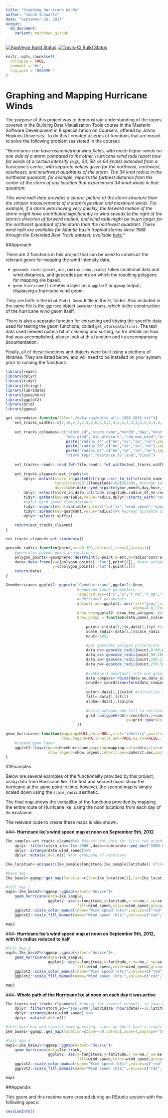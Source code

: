 ```yaml
---
title: "Graphing Hurricane Winds"
author: "Jacob Schwartz"
date: "September 16, 2017"
output:
  md_document:
    variant: markdown_github
---
```


[![AppVeyor Build Status](https://ci.appveyor.com/api/projects/status/github/schwarja209/HurricaneWindGeom?branch=master&svg=true)](https://ci.appveyor.com/project/schwarja209/HurricaneWindGeom)
[![Travis-CI Build Status](https://travis-ci.org/schwarja209/HurricaneWindGeom.svg?branch=master)](https://travis-ci.org/schwarja209/HurricaneWindGeom)

```r
knitr::opts_chunk$set(
  collapse = TRUE,
  comment = "#>",
  fig.path = "README-"
)
```

Graphing and Mapping Hurricane Winds
====================================

The purpose of this project was to demonstrate understanding of the topics covered in the Building Data Visualization Tools course in the Masterin Software Development in R specialization on Coursera, offered by Johns Hopkins University. To do this I created a series of functions that are meant to solve the following problem (as stated in the course):

*"Hurricanes can have asymmetrical wind fields, with much higher winds on one side of a storm compared to the other. Hurricane wind radii report how far winds of a certain intensity (e.g., 34, 50, or 64 knots) extended from a hurricane's center, with separate values given for the northeast, northwest, southeast, and southwest quadrants of the storm. The 34 knot radius in the northeast quadrant, for example, reports the furthest distance from the center of the storm of any location that experienced 34-knot winds in that quadrant.*

*This wind radii data provides a clearer picture of the storm structure than the simpler measurements of a storm's position and maximum winds. For example, if a storm was moving very quickly, the forward motion of the storm might have contributed significantly to wind speeds to the right of the storm's direction of forward motion, and wind radii might be much larger for the northeast quadrant of the storm than the northwest quadrant. These wind radii are available for Atlantic basin tropical storms since 1988 through the Extended Best Track dataset, available [here](http://rammb.cira.colostate.edu/research/tropical_cyclones/tc_extended_best_track_dataset/)."*


##Approach

There are 2 functions in this project that can be used to construct the relevant geom for mapping the wind intensity data.

- `geocode_radii(point,arc,radius,conv,scale)` takes locational data and wind distances, and geocodes points on which the resulting polygons for mapping are based.
- `geom_hurricane()` creates a layer on a `ggplot2` or `ggmap` output, displaying a hurricane wind geom.

They are both in the `Wind_Radii_Geom.R` file in the `R\` folder. Also included in the same file is the `ggproto` object `GeomHurricane`, which is the construction of the hurricane wind geom itself.

There is also a separate function for extracting and tidying the specific data used for testing the geom functions, called `get_stormdata(file)`. The test data used needed quite a bit of cleaning and sorting, so for details on how that was accomplished, please look at this function and its accompanying documentation.

Finally, all of these functions and objects were built using a plethora of libraries. They are listed below, and will need to be installed on your system prior to running the functions.

```r
library(readr)
library(dplyr)
library(tidyr)
library(stringr)
library(lubridate)
library(geosphere)
library(ggplot2)
library(grid)
library(ggmap)
```

```r
get_stormdata<-function(file="./data-raw/ebtrk_atlc_1988_2015.txt"){
    ext_tracks_widths<-c(7,10,2,2,3,5,5,6,4,5,4,4,5,3,4,3,3,3,4,3,3,3,4,3,3,3,2,6,1) #pre-formatting
    
    ext_tracks_colnames<-c("storm_id","storm_name","month","day","hour","year","latitude","longitude",
                           "max_wind","min_pressure","rad_max_wind","eye_diameter","pressure_1","pressure_2",
                           paste("radius_34",c("ne","se","sw","nw"),sep="_"),
                           paste("radius_50",c("ne","se","sw","nw"),sep="_"),
                           paste("radius_64",c("ne","se","sw","nw"),sep="_"),
                           "storm_type","distance_to_land","final")
    
    ext_tracks<-readr::read_fwf(file,readr::fwf_widths(ext_tracks_widths,ext_tracks_colnames),na="-99")
    
    ext_tracks_cleaned<-ext_tracks%>%
        dplyr::mutate(storm_id=paste0(stringr::str_to_title(storm_name),"-",year), #create storm id with year
                      longitude=180-((longitude+180)%%360), #change longitude to different scale
                      date=lubridate::ymd_h(paste(year,month,day,hour,sep="_")))%>% #condense date/time info
        dplyr::select(storm_id,date,latitude,longitude,radius_34_ne:radius_64_nw)%>%
        tidyr::gather(key=variable,value=radius,dplyr::starts_with("radius"))%>% #condense wind radius info
        #split wind speed from distance
        tidyr::separate(col=variable,into=c("suffix","wind_speed","quadrant"),sep="_")%>% 
        tidyr::spread(key=quadrant,value=radius)%>% #spread distance info out again
        dplyr::select(-suffix)
    
    return(ext_tracks_cleaned)
}

ext_tracks_cleaned<-get_stormdata()
```

```r
geocode_radii<-function(point,arc=0:360,radius=1,conv=1,scale=1){
    #generates polyon point projections
    polygon_points<-geosphere::destPoint(p=point,b=arc,d=radius*conv*scale) 
    data<-data.frame(x=c(polygon_points[,"lon"],point[1]), #save polygon point projections to a dataframe
                     y=c(polygon_points[,"lat"],point[2]))
    return(data)
}
```

```r
GeomHurricane<-ggplot2::ggproto("GeomHurricane",ggplot2::Geom,
                                #required input parameters
                                required_aes=c("x","y","r_ne","r_se","r_sw","r_nw"), 
                                #additional parameters
                                default_aes=ggplot2::aes(fill="grey",color="black",size=0.5, 
                                                         alpha=0.8,linetype=1,scale_radii=1),
                                draw_key=ggplot2::draw_key_polygon, #ensures that legend is included
                                draw_group = function(data,panel_scales,coord){
                                    
                                    point<-c(data[1,]$x,data[1,]$y) #initialize parameters
                                    scale_radii<-data[1,]$scale_radii
                                    naut<-1852
                                    
                                    #get geocodes polygon projections
                                    data_ne<-geocode_radii(point,0:90,data[1,]$r_ne,naut,scale_radii) 
                                    data_se<-geocode_radii(point,90:180,data[1,]$r_se,naut,scale_radii)
                                    data_sw<-geocode_radii(point,180:270,data[1,]$r_sw,naut,scale_radii)
                                    data_nw<-geocode_radii(point,270:360,data[1,]$r_nw,naut,scale_radii)
                                    
                                    #combine 4 quadrants into one polygon projection
                                    data_compass<-rbind(data_ne,data_se,data_sw,data_nw) 
                                    coords<-coord$transform(data_compass,panel_scales)
                                    
                                    color<-data[1,]$color #initialize additional parameters
                                    fill<-data[1,]$fill
                                    alpha<-data[1,]$alpha
                                    
                                    #build polygon and fill in sections
                                    grid::polygonGrob(x=coords$x,y=coords$y, 
                                                      gp=grid::gpar(col=color,fill=fill,alpha=alpha))
                                })
```

```r
geom_hurricane<-function(mapping=NULL,data=NULL,stat="identity",position="identity",
                         show.legend=NA,inherit.aes=TRUE,na.rm=FALSE,...){
    #create geom layer
    ggplot2::layer(geom=GeomHurricane,mapping=mapping,data=data,stat=stat,position=position,
                   show.legend=show.legend,inherit.aes=inherit.aes,params=list(na.rm=na.rm,...))
}
```


##Examples

Below are several examples of the functionality provided by this project, using data from Hurricane Ike. The first and second maps show the hurricane at the same point in time; however, the second map is simply scaled down using the `scale_radii` aesthetic.

The final map shows the versatility of the functions provided by mapping the entire route of Hurricane Ike, using the noon locations from each day of its existance.

The relevant code to create these maps is also shown.  


###**- Hurricane Ike's wind speed map at noon on September 9th, 2012**

```r
Ike_sample<-ext_tracks_cleaned%>% #subset for data for first two graphs
    dplyr::filter(storm_id=="Ike-2008",date==lubridate::ymd_hms("2008-09-12 12:00:00"))%>%
    dplyr::arrange(date,wind_speed)%>%
    dplyr::mutate(id=1:n()) #for grouping if necessary

Ike_location<-unique(c(Ike_sample$longitude,Ike_sample$latitude)) #find lat and lng, so no guessing

#base map
Ike_base2<-ggmap::get_map(location=c(lon=Ike_location[1],lat=Ike_location[2]),zoom=6,maptype="toner-background")

#full map 1
map2<-Ike_base2%>%ggmap::ggmap(extent="device")+
    geom_hurricane(data=Ike_sample,
                   ggplot2::aes(x=longitude,y=latitude,r_ne=ne,r_se=se,r_nw=nw,r_sw=sw,
                                fill=wind_speed,color=wind_speed,group=id))+
    ggplot2::scale_color_manual(name="Wind speed (kts)",values=c("red","orange","yellow"))+
    ggplot2::scale_fill_manual(name="Wind speed (kts)",values=c("red","orange","yellow"))

map2
```


###**- Hurricane Ike's wind speed map at noon on September 9th, 2012, with it's radius reduced to half**

```r
#full map 2
map3<-Ike_base2%>%ggmap::ggmap(extent="device")+
    geom_hurricane(data=Ike_sample,
                   ggplot2::aes(x=longitude,y=latitude,r_ne=ne,r_se=se,r_nw=nw,r_sw=sw,
                                fill=wind_speed,color=wind_speed,group=id,scale_radii=0.5))+
    ggplot2::scale_color_manual(name="Wind speed (kts)",values=c("red","orange","yellow"))+
    ggplot2::scale_fill_manual(name="Wind speed (kts)",values=c("red","orange","yellow"))

map3
```


###**- Whole path of the Hurricane Ike at noon on each day it was active**

```r
Ike_track<-ext_tracks_cleaned%>% #subset for several outputs, to show path
    dplyr::filter(storm_id=="Ike-2008",lubridate::hour(date)==18,latitude<40)%>%
    dplyr::arrange(date,wind_speed) %>%
    dplyr::mutate(id=1:n())

#this base map did require some guessing, since we don't have a single output
Ike_base1<-ggmap::get_map(location=c(lon=-70,lat=25),zoom=4,maptype="toner-background")

#full map 3
map1<-Ike_base1%>%ggmap::ggmap(extent="device")+
    geom_hurricane(data=Ike_track,
                   ggplot2::aes(x=longitude,y=latitude,r_ne=ne,r_se=se,r_nw=nw,r_sw=sw,
                                fill=wind_speed,color=wind_speed,group=id))+
    ggplot2::scale_color_manual(name="Wind speed (kts)",values=c("red","orange","yellow"))+
    ggplot2::scale_fill_manual(name="Wind speed (kts)",values=c("red","orange","yellow"))

map1
```


##Appendix

This geom and this readme were created during an RStudio session with the following specs:
```r
sessionInfo()
```

